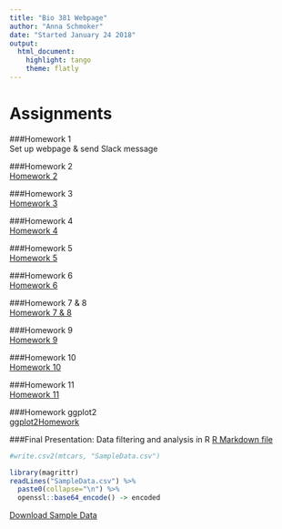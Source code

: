 ```yaml
---
title: "Bio 381 Webpage"
author: "Anna Schmoker"
date: "Started January 24 2018"
output: 
  html_document: 
    highlight: tango
    theme: flatly
---
```


# Assignments

###Homework 1   
Set up webpage & send Slack message

###Homework 2   
[Homework 2](Homework2.html)   

###Homework 3   
[Homework 3](Homework_3.pdf)  

###Homework 4   
[Homework 4](Homework4.html)   

###Homework 5   
[Homework 5](Homework5.html)  

###Homework 6   
[Homework 6](Homework6.html)   

###Homework 7 & 8  
[Homework 7 & 8](Homework7.html)    

###Homework 9  
[Homework 9](Homework_8.html)   

###Homework 10   
[Homework 10](Homework10.html)   

###Homework 11   
[Homework 11](Homework11.html)   

###Homework ggplot2   
[ggplot2Homework](ggplotHomework.html)

###Final Presentation: Data filtering and analysis in R
[R Markdown file](Data_filtering_and_analysis_in_R.html)   

```r
#write.csv2(mtcars, "SampleData.csv")

library(magrittr)
readLines("SampleData.csv") %>% 
  paste0(collapse="\n") %>% 
  openssl::base64_encode() -> encoded
```

[Download Sample Data](`r sprintf('data:text/csv;base64,%s', encoded)`)
